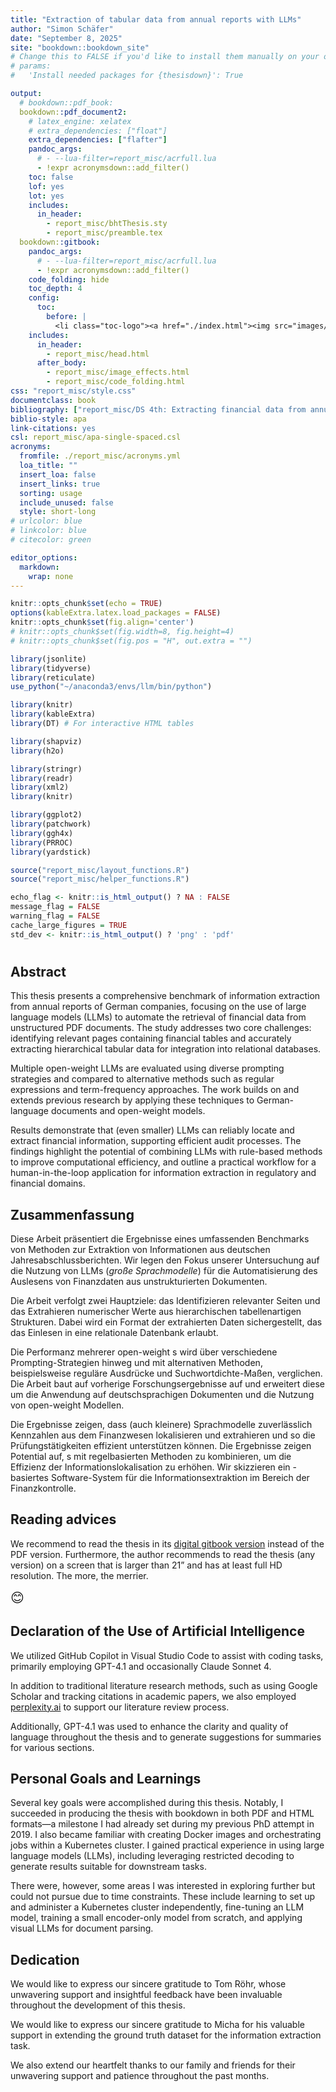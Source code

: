 ```yaml
---
title: "Extraction of tabular data from annual reports with LLMs"
author: "Simon Schäfer"
date: "September 8, 2025"
site: "bookdown::bookdown_site"
# Change this to FALSE if you'd like to install them manually on your own.
# params:
#   'Install needed packages for {thesisdown}': True

output:
  # bookdown::pdf_book:
  bookdown::pdf_document2:
    # latex_engine: xelatex
    # extra_dependencies: ["float"]
    extra_dependencies: ["flafter"]
    pandoc_args: 
      # - --lua-filter=report_misc/acrfull.lua
      - !expr acronymsdown::add_filter()
    toc: false
    lof: yes 
    lot: yes
    includes:
      in_header:
        - report_misc/bhtThesis.sty
        - report_misc/preamble.tex
  bookdown::gitbook:
    pandoc_args: 
      # - --lua-filter=report_misc/acrfull.lua
      - !expr acronymsdown::add_filter()
    code_folding: hide
    toc_depth: 4
    config:
      toc:
        before: |
          <li class="toc-logo"><a href="./index.html"><img src="images/BHT_Logo_horizontal_Anthrazit_transparent.svg"></a></li>
    includes:
      in_header:
        - report_misc/head.html
      after_body: 
        - report_misc/image_effects.html
        - report_misc/code_folding.html
css: "report_misc/style.css"
documentclass: book
bibliography: ["report_misc/DS 4th: Extracting financial data from annual reports.bib"]
biblio-style: apa
link-citations: yes
csl: report_misc/apa-single-spaced.csl
acronyms:
  fromfile: ./report_misc/acronyms.yml
  loa_title: ""
  insert_loa: false
  insert_links: true
  sorting: usage
  include_unused: false
  style: short-long
# urlcolor: blue
# linkcolor: blue
# citecolor: green

editor_options: 
  markdown: 
    wrap: none
---
```


```r
knitr::opts_chunk$set(echo = TRUE)
options(kableExtra.latex.load_packages = FALSE)
knitr::opts_chunk$set(fig.align='center') 
# knitr::opts_chunk$set(fig.width=8, fig.height=4) 
# knitr::opts_chunk$set(fig.pos = "H", out.extra = "")

library(jsonlite)
library(tidyverse)
library(reticulate)
use_python("~/anaconda3/envs/llm/bin/python")

library(knitr)
library(kableExtra)
library(DT) # For interactive HTML tables

library(shapviz)
library(h2o)

library(stringr)
library(readr)
library(xml2)
library(knitr)

library(ggplot2)
library(patchwork)
library(ggh4x)
library(PRROC)
library(yardstick)
```

```r
source("report_misc/layout_functions.R")
source("report_misc/helper_functions.R")

echo_flag <- knitr::is_html_output() ? NA : FALSE
message_flag = FALSE
warning_flag = FALSE
cache_large_figures = TRUE
std_dev <- knitr::is_html_output() ? 'png' : 'pdf'
```

\setDefaultLayout
\pagenumbering{gobble}
\pagestyle{empty}

#  {.unlisted .unnumbered}

## Abstract {.unlisted .unnumbered}

This thesis presents a comprehensive benchmark of information extraction from annual reports of German companies, focusing on the use of large language models (LLMs) to automate the retrieval of financial data from unstructured PDF documents. The study addresses two core challenges: identifying relevant pages containing financial tables and accurately extracting hierarchical tabular data for integration into relational databases.

Multiple open-weight LLMs are evaluated using diverse prompting strategies and compared to alternative methods such as regular expressions and term-frequency approaches. The work builds on and extends previous research by applying these techniques to German-language documents and open-weight models.

Results demonstrate that (even smaller) LLMs can reliably locate and extract financial information, supporting efficient audit processes. The findings highlight the potential of combining LLMs with rule-based methods to improve computational efficiency, and outline a practical workflow for a human-in-the-loop application for information extraction in regulatory and financial domains.

## Zusammenfassung {.unlisted .unnumbered}

Diese Arbeit präsentiert die Ergebnisse eines umfassenden Benchmarks von Methoden zur Extraktion von Informationen aus deutschen Jahresabschlussberichten. Wir legen den Fokus unserer Untersuchung auf die Nutzung von LLMs (*große Sprachmodelle*) für die Automatisierung des Auslesens von Finanzdaten aus unstrukturierten \acr{PDF} Dokumenten.

Die Arbeit verfolgt zwei Hauptziele: das Identifizieren relevanter Seiten und das Extrahieren numerischer Werte aus hierarchischen tabellenartigen Strukturen. Dabei wird ein Format der extrahierten Daten sichergestellt, das das Einlesen in eine relationale Datenbank erlaubt.

Die Performanz mehrerer open-weight \acr{LLM}s wird über verschiedene Prompting-Strategien hinweg und mit alternativen Methoden, beispielsweise reguläre Ausdrücke und Suchwortdichte-Maßen, verglichen. Die Arbeit baut auf vorherige Forschungsergebnisse auf und erweitert diese um die Anwendung auf deutschsprachigen Dokumenten und die Nutzung von open-weight Modellen.

Die Ergebnisse zeigen, dass (auch kleinere) Sprachmodelle zuverlässlich Kennzahlen aus dem Finanzwesen lokalisieren und extrahieren und so die Prüfungstätigkeiten effizient unterstützen können. Die Ergebnisse zeigen Potential auf, \acr{LLM}s mit regelbasierten Methoden zu kombinieren, um die Effizienz der Informationslokalisation zu erhöhen. Wir skizzieren ein \acr{HITL}-basiertes Software-System für die Informationsextraktion im Bereich der Finanzkontrolle.

## Reading advices {.unlisted .unnumbered}

We recommend to read the thesis in its [digital gitbook version](https://famondir.github.io/Thesis/) instead of the PDF version. Furthermore, the author recommends to read the thesis (any version) on a screen that is larger than 21" and has at least full HD resolution. The more, the merrier.

\huge [😊]{style="font-size: 1.5em;"} \normalsize

## Declaration of the Use of Artificial Intelligence {.unlisted .unnumbered}

We utilized GitHub Copilot in Visual Studio Code to assist with coding tasks, primarily employing GPT-4.1 and occasionally Claude Sonnet 4.

In addition to traditional literature research methods, such as using Google Scholar and tracking citations in academic papers, we also employed [perplexity.ai](https://www.perplexity.ai/) to support our literature review process.

Additionally, GPT-4.1 was used to enhance the clarity and quality of language throughout the thesis and to generate suggestions for summaries for various sections.

## Personal Goals and Learnings {.unlisted .unnumbered}

Several key goals were accomplished during this thesis. Notably, I succeeded in producing the thesis with bookdown in both PDF and HTML formats—a milestone I had already set during my previous PhD attempt in 2019. I also became familiar with creating Docker images and orchestrating jobs within a Kubernetes cluster. I gained practical experience in using large language models (LLMs), including leveraging restricted decoding to generate results suitable for downstream tasks.

There were, however, some areas I was interested in exploring further but could not pursue due to time constraints. These include learning to set up and administer a Kubernetes cluster independently, fine-tuning an LLM model, training a small encoder-only model from scratch, and applying visual LLMs for document parsing.

## Dedication {.unlisted .unnumbered}

We would like to express our sincere gratitude to Tom Röhr, whose unwavering support and insightful feedback have been invaluable throughout the development of this thesis.

We would like to express our sincere gratitude to Micha for his valuable support in extending the ground truth dataset for the information extraction task.

We also extend our heartfelt thanks to our family and friends for their unwavering support and patience throughout the past months.

\pagestyle{fancy}

\cleardoublepage
\pagenumbering{roman}
\setcounter{page}{1}
\tableofcontents

\large\bfseries
\addthumbsoverviewtocontents{section}{Thumb marks overview}
\thumbsoverviewback{Table of Thumbs}
\normalsize\mdseries

\cleardoublepage
\pagenumbering{arabic}
\setcounter{page}{1}
